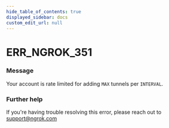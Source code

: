 ```yaml
---
hide_table_of_contents: true
displayed_sidebar: docs
custom_edit_url: null
---
```



# ERR_NGROK_351

### Message
Your account is rate limited for adding `MAX` tunnels per `INTERVAL`.

### Further help
If you're having trouble resolving this error, please reach out to [support@ngrok.com](mailto:support@ngrok.com?subject=Help%20with%20ERR_NGROK_351)


<ErrorDetails error='err_ngrok_351' />
